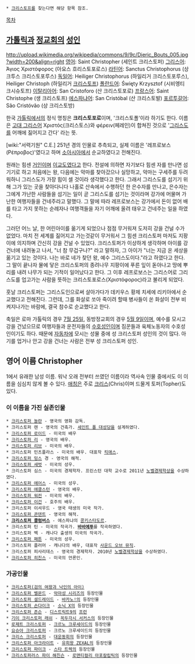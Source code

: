  * [[크리스토프]]를 찾는다면 해당 항목 참조.

[[목차]]
== [[가톨릭]]과 [[정교회]]의 [[성인]] ==
http://upload.wikimedia.org/wikipedia/commons/9/9c/Dieric_Bouts_005.jpg?width=200&align=right [[영어]]: Saint Christopher (세인트 크리스토퍼)
[[그리스어]]: Άγιος Χριστόφορος (아요스 흐리스토포로스)
[[라틴어]]: Sanctus Christophorus (상크투스 크리스토포루스)
[[독일어]]: Heiliger Christophorus (하일리거 크리스토포루스), Heiliger Christoph (하일리거 [[크리스토프]])
[[폴란드어]]: Święty Krzysztof (시비엥티 크시슈토프) 
[[이탈리아어]]: San Cristoforo (산 크리스토포로)
[[프랑스어]]: Saint Christophe (생 크리스토프)
[[에스파냐어]]: San Cristóbal (산 크리스토발)
[[포르투갈어]]: São Cristóvão (상 크리스토방)

한국 [[가톨릭]]에서의 정식 명칭은 '''크리스토포로'''이며, '크리스토폴'이라 하기도 한다. 이름은 [[고대 그리스어]] Χριστός(크리스토스)와 φέρειν(페레인)이 합쳐진 것으로 '[[그리스도]]를 어깨에 짊어지고 간다' 라는 뜻.

[wiki:"서력기원" C.E.] 251년 경의 인물로 추측되고, 실제 이름은 '레프로보스(Ρέπροβος)'였다고 하며 [[소아시아]]에서 순교하였다고 전해진다.

원래는 힘센 [[거인]]이며 [[이교도]]였다고 한다. 전설에 의하면 자기보다 힘센 자를 만나면 섬기기로 하고 처음에는 왕, 다음에는 악마를 찾아갔으나 실망하고, 악마는 구세주를 두려워하니 그리스도가 가장 힘이 셀 것이라 생각했다고 한다. 그래서 그리스도를 섬기기 위해 그가 있는 곳을 찾아다니다 나홀로 산속에서 수행하던 한 은수자를 만나고, 은수자는 그에게 가난한 사람들을 섬기는 일이 곧 그리스도를 섬기는 것이라며 강가에 머물며 가난한 여행자들을 건네주라고 말했다. 그 말에 따라 레프로보스는 강가에서 돈이 없어 배를 타고 가지 못하는 순례자나 여행객들을 자기 어깨에 올려 태우고 건네주는 일을 하였다.

그러던 어느 날, 한 어린아이를 옮기게 되었으나 점점 무거워져 도저히 강을 건널 수가 없었다. 마치 전 세계를 짊어지고 가는것같이 무거워서 그 힘센 크리스토퍼 마저도 지팡이에 의지하며 간신히 강을 건널 수 있었다. 크리스토퍼가 이상하게 생각하며 아이를 강 건너에 내려놓고 나서, "너 참 무겁구나?" 라고 말하자, 그 아이가 "너는 지금 온 세상을 옮기고 있는 것이다. 나는 바로 네가 찾던 왕, 예수 그리스도이다."라고 하였다고 한다. 그 말이 끝나자 물에 닿은 크리스토퍼의 종려나무 지팡이에 푸른 잎이 돋아나고 땅에 뿌리를 내려 나무가 되는 기적이 일어났다고 한다. 그 이후 레프로보스는 그리스어로 그리스도를 업고가는 사람을 뜻하는 크리스토포로스(Χριστόφορος)라고 불리게 되었다.

훗날 크리스토퍼는 그리스도인으로써 살아가다가 데키우스 황제 치세에 리키아에서 순교했다고 전해진다. 그런데, 그를 화살로 쏘아 죽이려 할때 병사들이 쏜 화살이 전부 비켜지나가는 바람에, 결국 참수로 순교했다고 한다.

축일은 로마 가톨릭의 경우 [[7월 25일]], 동방정교회의 경우 [[5월 9일]]이며, 예수를 모시고 강을 건넜으므로 여행자들과 운전자들의 [[수호성인]]이며 짐꾼들과 육체노동자의 수호성인이기도 하다. 때문에 [[자동차]]에 모시는 성물 중에 성 크리스토퍼 성인의 것이 많다. 아기를 업거나 안고 강을 건너는 사람은 전부 성 크리스토퍼 성인.

== 영어 이름 Christopher ==
1에서 유래한 남성 이름. 워낙 오래 전부터 쓰였던 이름이라 역사속 인물 중에서도 이 이름을 심심치 않게 볼 수 있다. [[애칭]]은 주로 [[크리스]](Chris)이며 드물게 토퍼(Topher)도 있다.

=== 이 이름을 가진 실존인물 ===
 * [[크리스토퍼 놀란]] - 영국의 영화 감독.
 * 크리스토퍼 렌 - 영국의 건축가. [[세인트 폴 대성당]]을 설계하였다.
 * [[크리스토퍼 로이드]] - 미국의 배우
 * [[크리스토퍼 리]] - 영국의 배우.
 * [[크리스토퍼 리브]] - 미국의 배우.
 * 크리스토퍼 민츠플라스 - 미국의 배우. 대표작 [[킥애스]].
 * [[크리스토퍼 밍스]] 경 - 영국의 해적.
 * [[크리스토퍼 새벗]] - 미국의 성우.
 * 크리스토퍼 심스 - 미국의 경제학자. 프린스턴 대학 교수로 2011년 [[노벨경제학상]]을 수상하였다.
 * [[크리스토퍼 에어스]] - 미국의 성우.
 * [[크리스토퍼 에클스턴]] - 영국의 배우.
 * [[크리스토퍼 워컨]] - 미국의 배우.
 * [[크리스토퍼 이건]] - 호주의 배우.
 * 크리스토퍼 이셔우드 - 영국 태생의 미국 작가.
 * [[크리스토퍼 콘덴트]] - 영국의 해적.
 * '''[[크리스토퍼 콜럼버스]]''' - 에스파냐의 [[콩키스타도르]].
 * 크리스토퍼 틴 - 미국의 작곡가. '''[[Baba Yetu|바바예투]]'''를 작곡하였다.
 * 크리스토퍼 벡 - 캐나다 출생의 미국의 작곡가.
 * [[크리스토퍼 패튼]] - 미국의 성우.
 * 크리스토퍼 플러머 - 캐나다의 배우, 대표작 [[사운드 오브 뮤직]].
 * 크리스토퍼 피사리데스 - 영국의 경제학자. 2010년 [[노벨경제학상]]을 수상하였다.
 * [[크리스토퍼 히친스]] - 미국의 언론인.

=== 가공인물 ===
 * [[크리스토퍼(검의 여왕과 낙인의 아이)]] 
 * [[크리스토퍼 벨몬드]] - [[악마성 시리즈]]의 등장인물
 * [[크리스토퍼 셜드레이드]] - [[바카노!]]의 등장인물
 * [[크리스토퍼 손다이크]] - [[소닉 X]]의 등장인물
 * [[크리스토퍼 존슨]] - [[디스트릭트9]]의 [[프런]]
 * [[기이 크리스토퍼 래쉬]] - [[꼭두각시 서커스]]의 등장인물
 * [[로제트 크리스토퍼]] - [[크르노 크루세이드]]의 등장인물
 * [[요슈아 크리스토퍼]] - 크르노 크루세이드의 등장인물
 * [[크리스 크리스토퍼]] - [[대운동회]]의 등장인물
 * [[V(유희왕)|크리스토퍼 아크라이트]] - [[유희왕 ZEXAL]]의 등장인물
 * [[크리스토퍼 파이크]] - [[스타 트렉]]의 등장인물
 * [[크리스토퍼러스 파이 해친슨]] - [[로맨티컬리 아포칼립틱]]의 등장인물
